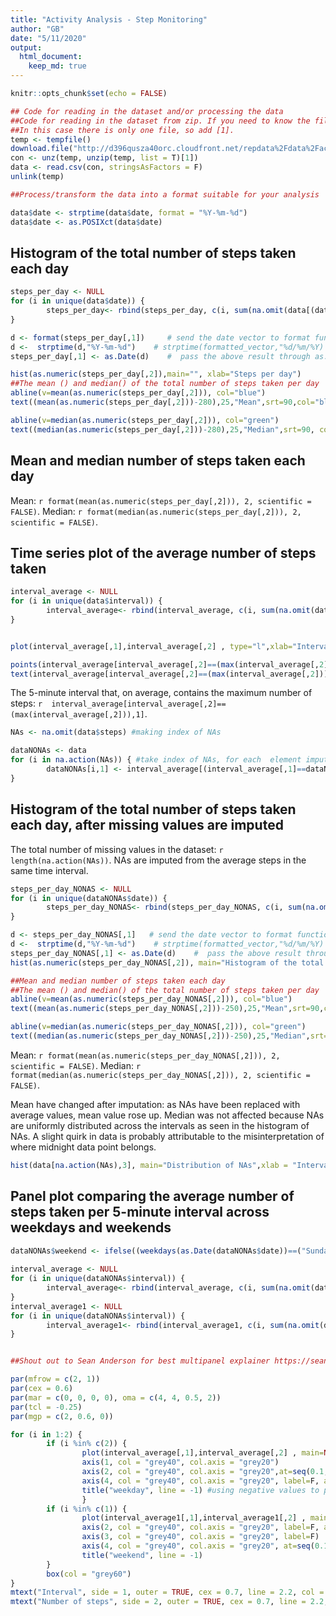 ```yaml
---
title: "Activity Analysis - Step Monitoring"
author: "GB"
date: "5/11/2020"
output: 
  html_document:
    keep_md: true
---
```


```r
knitr::opts_chunk$set(echo = FALSE)
```


```r
## Code for reading in the dataset and/or processing the data
##Code for reading in the dataset from zip. If you need to know the file name: get the list of them using unzip(temp, list = T). 
##In this case there is only one file, so add [1].
temp <- tempfile()
download.file("http://d396qusza40orc.cloudfront.net/repdata%2Fdata%2Factivity.zip",temp)
con <- unz(temp, unzip(temp, list = T)[1])
data <- read.csv(con, stringsAsFactors = F)
unlink(temp)

##Process/transform the data into a format suitable for your analysis

data$date <- strptime(data$date, format = "%Y-%m-%d")
data$date <- as.POSIXct(data$date)
```

## Histogram of the total number of steps taken each day

```r
steps_per_day <- NULL
for (i in unique(data$date)) { 
        steps_per_day<- rbind(steps_per_day, c(i, sum(na.omit(data[(data[2]==i),1]))))
}

d <- format(steps_per_day[,1])     # send the date vector to format function
d <-  strptime(d,"%Y-%m-%d")    # strptime(formatted_vector,"%d/%m/%Y)
steps_per_day[,1] <- as.Date(d)    #  pass the above result through as.Date() to remove time zone

hist(as.numeric(steps_per_day[,2]),main="", xlab="Steps per day")
##The mean () and median() of the total number of steps taken per day
abline(v=mean(as.numeric(steps_per_day[,2])), col="blue")
text((mean(as.numeric(steps_per_day[,2]))-280),25,"Mean",srt=90,col="blue")

abline(v=median(as.numeric(steps_per_day[,2])), col="green")
text((median(as.numeric(steps_per_day[,2]))-280),25,"Median",srt=90, col="green")
```

## Mean and median number of steps taken each day
Mean: ``r format(mean(as.numeric(steps_per_day[,2])), 2, scientific = FALSE)``. Median: ``r format(median(as.numeric(steps_per_day[,2])), 2, scientific = FALSE)``.

## Time series plot of the average number of steps taken
```r
interval_average <- NULL
for (i in unique(data$interval)) { 
        interval_average<- rbind(interval_average, c(i, sum(na.omit(data[(data[3]==i),1]))/61))
}        


plot(interval_average[,1],interval_average[,2] , type="l",xlab="Interval",ylab="Average steps", )

points(interval_average[interval_average[,2]==(max(interval_average[,2])),1],max(interval_average[,2]) , pch="o", col="red")
text(interval_average[interval_average[,2]==(max(interval_average[,2])),1]-60,max(interval_average[,2]), "Max",col="red")

```

The 5-minute interval that, on average, contains the maximum number of steps: ``r  interval_average[interval_average[,2]==(max(interval_average[,2])),1]``.


```r
NAs <- na.omit(data$steps) #making index of NAs

dataNONAs <- data
for (i in na.action(NAs)) { #take index of NAs, for each  element impute steps value from the average steps in the same time interval
        dataNONAs[i,1] <- interval_average[(interval_average[,1]==dataNONAs[i,3]),2]
}


```
## Histogram of the total number of steps taken each day, after missing values are imputed

The total number of missing values in the dataset: ``r length(na.action(NAs))``. NAs are imputed from the average steps in the same time interval.
```r
steps_per_day_NONAS <- NULL
for (i in unique(dataNONAs$date)) { 
        steps_per_day_NONAS<- rbind(steps_per_day_NONAS, c(i, sum(na.omit(dataNONAs[(dataNONAs[2]==i),1]))))
}

d <- steps_per_day_NONAS[,1]   # send the date vector to format function
d <-  strptime(d,"%Y-%m-%d")    # strptime(formatted_vector,"%d/%m/%Y)
steps_per_day_NONAS[,1] <- as.Date(d)    #  pass the above result through as.Date() to remove time zone
hist(as.numeric(steps_per_day_NONAS[,2]), main="Histogram of the total number of steps per day after NAs imputed", xlab="Steps per day")

##Mean and median number of steps taken each day
##The mean () and median() of the total number of steps taken per day
abline(v=mean(as.numeric(steps_per_day_NONAS[,2])), col="blue")
text((mean(as.numeric(steps_per_day_NONAS[,2]))-250),25,"Mean",srt=90,col="blue")

abline(v=median(as.numeric(steps_per_day_NONAS[,2])), col="green")
text((median(as.numeric(steps_per_day_NONAS[,2]))-250),25,"Median",srt=90, col="green")


```

Mean: ``r format(mean(as.numeric(steps_per_day_NONAS[,2])), 2, scientific = FALSE)``. Median: ``r format(median(as.numeric(steps_per_day_NONAS[,2])), 2, scientific = FALSE)``.

Mean have changed after imputation: as NAs have been replaced with average values, mean value rose up. Median was not affected because NAs are uniformly distributed across the intervals as seen in the histogram of NAs. A slight quirk in data is probably attributable to the misinterpretation of where midnight data point belongs.
```r
hist(data[na.action(NAs),3], main="Distribution of NAs",xlab = "Interval")
```

## Panel plot comparing the average number of steps taken per 5-minute interval across weekdays and weekends

```r
dataNONAs$weekend <- ifelse((weekdays(as.Date(dataNONAs$date))==("Sunday") | weekdays(as.Date(dataNONAs$date))==("Saturday")),1,0)
                         
interval_average <- NULL
for (i in unique(dataNONAs$interval)) { 
        interval_average<- rbind(interval_average, c(i, sum(na.omit(dataNONAs[(dataNONAs[3]==i)&(dataNONAs[4]==0) ,1]))/(length(dataNONAs$weekend)-sum(dataNONAs$weekend))))
}        
interval_average1 <- NULL
for (i in unique(dataNONAs$interval)) { 
        interval_average1<- rbind(interval_average1, c(i, sum(na.omit(dataNONAs[(dataNONAs[3]==i)&(dataNONAs[4]==1) ,1]))/sum(dataNONAs$weekend)))
}        


##Shout out to Sean Anderson for best multipanel explainer https://seananderson.ca/courses/11-multipanel/multipanel.pdf

par(mfrow = c(2, 1))
par(cex = 0.6)
par(mar = c(0, 0, 0, 0), oma = c(4, 4, 0.5, 2))
par(tcl = -0.25)
par(mgp = c(2, 0.6, 0))

for (i in 1:2) {
        if (i %in% c(2)) {
                plot(interval_average[,1],interval_average[,2] , main=NULL, type="l", axes = FALSE)
                axis(1, col = "grey40", col.axis = "grey20")
                axis(2, col = "grey40", col.axis = "grey20",at=seq(0.1,0.8,0.1), las=2)
                axis(4, col = "grey40", col.axis = "grey20", label=F, at=seq(0.1,0.8,0.1)) 
                title("weekday", line = -1) #using negative values to place title inside plot
                }
        if (i %in% c(1)) {
                plot(interval_average1[,1],interval_average1[,2] , main=NULL, type="l", axes = FALSE)
                axis(2, col = "grey40", col.axis = "grey20", label=F, at=seq(0.1,0.5,0.1))
                axis(3, col = "grey40", col.axis = "grey20", label=F)
                axis(4, col = "grey40", col.axis = "grey20", at=seq(0.1,0.5,0.1), las=2)
                title("weekend", line = -1)
        }
        box(col = "grey60")
}
mtext("Interval", side = 1, outer = TRUE, cex = 0.7, line = 2.2, col = "grey20")
mtext("Number of steps", side = 2, outer = TRUE, cex = 0.7, line = 2.2, col = "grey20")
```

